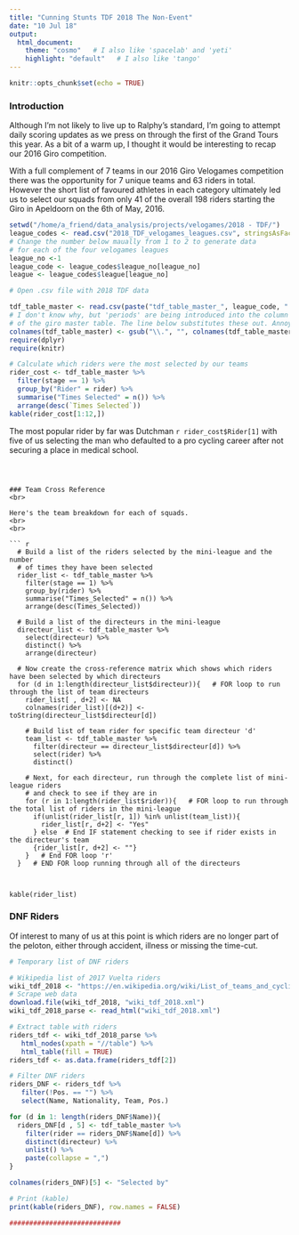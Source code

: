 ```yaml
---
title: "Cunning Stunts TDF 2018 The Non-Event"
date: "10 Jul 18"
output: 
  html_document:
    theme: "cosmo"   # I also like 'spacelab' and 'yeti'
    highlight: "default"   # I also like 'tango'
---
```


```r
knitr::opts_chunk$set(echo = TRUE)
```

### Introduction

Although I'm not likely to live up to Ralphy's standard, I'm going to attempt daily scoring updates as we press on through the first of the Grand Tours this year. As a bit of a warm up, I thought it would be interesting to recap our 2016 Giro competition.

With a full complement of 7 teams in our 2016 Giro Velogames competition there was the opportunity for 7 unique teams and 63 riders in total. However the short list of favoured athletes in each category ultimately led us to select our squads from only 41 of the overall 198 riders starting the Giro in Apeldoorn on the 6th of May, 2016.

```r

setwd("/home/a_friend/data_analysis/projects/velogames/2018 - TDF/")
league_codes <- read.csv("2018_TDF_velogames_leagues.csv", stringsAsFactors = FALSE)
# Change the number below maually from 1 to 2 to generate data
# for each of the four velogames leagues
league_no <-1
league_code <- league_codes$league_no[league_no]
league <- league_codes$league[league_no]

# Open .csv file with 2018 TDF data

tdf_table_master <- read.csv(paste("tdf_table_master_", league_code, ".csv", sep = ""))
# I don't know why, but 'periods' are being introduced into the column names
# of the giro master table. The line below substitutes these out. Annoying!
colnames(tdf_table_master) <- gsub("\\.", "", colnames(tdf_table_master))
require(dplyr)
require(knitr)

# Calculate which riders were the most selected by our teams
rider_cost <- tdf_table_master %>% 
  filter(stage == 1) %>% 
  group_by("Rider" = rider) %>% 
  summarise("Times Selected" = n()) %>% 
  arrange(desc(`Times Selected`))
kable(rider_cost[1:12,])

```

The most popular rider by far was Dutchman `r rider_cost$Rider[1]` with five of us selecting the man who defaulted to a pro cycling career after not securing a place in medical school.


```



### Team Cross Reference
<br>

Here's the team breakdown for each of squads. 
<br>
<br>

``` r

  # Build a list of the riders selected by the mini-league and the number
  # of times they have been selected
  rider_list <- tdf_table_master %>% 
    filter(stage == 1) %>% 
    group_by(rider) %>% 
    summarise("Times_Selected" = n()) %>% 
    arrange(desc(Times_Selected))
  
  # Build a list of the directeurs in the mini-league
  directeur_list <- tdf_table_master %>% 
    select(directeur) %>% 
    distinct() %>% 
    arrange(directeur)
  
  # Now create the cross-reference matrix which shows which riders have been selected by which directeurs
  for (d in 1:length(directeur_list$directeur)){   # FOR loop to run through the list of team directeurs
    rider_list[ , d+2] <- NA
    colnames(rider_list)[(d+2)] <- toString(directeur_list$directeur[d])
    
    # Build list of team rider for specific team directeur 'd'
    team_list <- tdf_table_master %>% 
      filter(directeur == directeur_list$directeur[d]) %>% 
      select(rider) %>% 
      distinct()
    
    # Next, for each directeur, run through the complete list of mini-league riders
    # and check to see if they are in 
    for (r in 1:length(rider_list$rider)){   # FOR loop to run through the total list of riders in the mini-league
      if(unlist(rider_list[r, 1]) %in% unlist(team_list)){
        rider_list[r, d+2] <- "Yes"
      } else  # End IF statement checking to see if rider exists in the directeur's team
      {rider_list[r, d+2] <- ""}
    }   # End FOR loop 'r'
  }   # END FOR loop running through all of the directeurs
  


kable(rider_list)

```


### DNF Riders

Of interest to many of us at this point is which riders are no longer part of the peloton, either through accident, illness or missing the time-cut.


```r

# Temporary list of DNF riders

# Wikipedia list of 2017 Vuelta riders
wiki_tdf_2018 <- "https://en.wikipedia.org/wiki/List_of_teams_and_cyclists_in_the_2018_Tour_de_France"
# Scrape web data
download.file(wiki_tdf_2018, "wiki_tdf_2018.xml")
wiki_tdf_2018_parse <- read_html("wiki_tdf_2018.xml")

# Extract table with riders
riders_tdf <- wiki_tdf_2018_parse %>% 
   html_nodes(xpath = "//table") %>% 
   html_table(fill = TRUE)
riders_tdf <- as.data.frame(riders_tdf[2])

# Filter DNF riders
riders_DNF <- riders_tdf %>% 
   filter(!Pos. == "") %>% 
   select(Name, Nationality, Team, Pos.)

for (d in 1: length(riders_DNF$Name)){
  riders_DNF[d , 5] <- tdf_table_master %>% 
    filter(rider == riders_DNF$Name[d]) %>% 
    distinct(directeur) %>% 
    unlist() %>% 
    paste(collapse = ",")
}

colnames(riders_DNF)[5] <- "Selected by"

# Print (kable)
print(kable(riders_DNF), row.names = FALSE)

############################


```

